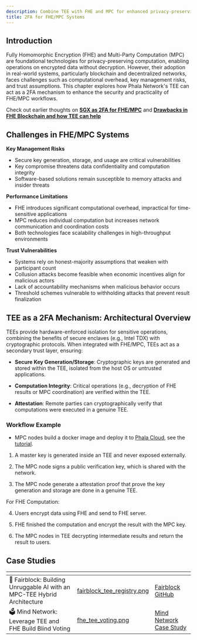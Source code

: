```yaml
---
description: Combine TEE with FHE and MPC for enhanced privacy-preserving computations.
title: 2FA for FHE/MPC Systems
---
```



## Introduction

Fully Homomorphic Encryption (FHE) and Multi-Party Computation (MPC) are foundational technologies for privacy-preserving computation, enabling operations on encrypted data without decryption. However, their adoption in real-world systems, particularly blockchain and decentralized networks, faces challenges such as computational overhead, key management risks, and trust assumptions. This chapter explores how Phala Network's TEE can act as a 2FA mechanism to enhance the security and practicality of FHE/MPC workflows.

Check out earlier thoughts on **[SGX as 2FA for FHE/MPC](https://ethresear.ch/t/sgx-as-2fa-for-fhe-mpc/19780)** and **[Drawbacks in FHE Blockchain and how TEE can help](https://collective.flashbots.net/t/drawbacks-in-fhe-blockchain-and-how-tee-can-help-it/3642)**

## Challenges in FHE/MPC Systems

**Key Management Risks**
- Secure key generation, storage, and usage are critical vulnerabilities
- Key compromise threatens data confidentiality and computation integrity
- Software-based solutions remain susceptible to memory attacks and insider threats

**Performance Limitations**
- FHE introduces significant computational overhead, impractical for time-sensitive applications
- MPC reduces individual computation but increases network communication and coordination costs
- Both technologies face scalability challenges in high-throughput environments

**Trust Vulnerabilities**
- Systems rely on honest-majority assumptions that weaken with participant count
- Collusion attacks become feasible when economic incentives align for malicious actors
- Lack of accountability mechanisms when malicious behavior occurs
- Threshold schemes vulnerable to withholding attacks that prevent result finalization

## TEE as a 2FA Mechanism: Architectural Overview
TEEs provide hardware-enforced isolation for sensitive operations, combining the benefits of secure enclaves (e.g., Intel TDX) with cryptographic protocols. When integrated with FHE/MPC, TEEs act as a secondary trust layer, ensuring:

- **Secure Key Generation/Storage**: Cryptographic keys are generated and stored within the TEE, isolated from the host OS or untrusted applications.

- **Computation Integrity**: Critical operations (e.g., decryption of FHE results or MPC coordination) are verified within the TEE.

- **Attestation**: Remote parties can cryptographically verify that computations were executed in a genuine TEE.

### Workflow Example

- MPC nodes build a docker image and deploy it to [Phala Cloud](https://cloud.phala.network/register?invite=PHALAWIKI), see the [tutorial](/phala-cloud/cvm/create-with-docker-compose).

1. A master key is generated inside an TEE and never exposed externally.

2. The MPC node signs a public verification key, which is shared with the network.

3. The MPC node generate a attestation proof that prove the key generation and storage are done in a genuine TEE.

For FHE Computation:

4. Users encrypt data using FHE and send to FHE server.

5. FHE finished the computation and encrypt the result with the MPC key.

6. The MPC nodes in TEE decrypting intermediate results and return the result to users.

## Case Studies

<table data-card-size="large" data-view="cards"><thead><tr><th></th><th data-hidden data-card-cover data-type="files"></th><th data-hidden data-card-target data-type="content-ref"></th></tr></thead><tbody><tr><td><span data-gb-custom-inline data-tag="emoji" data-code="1f510">🔐</span> Fairblock: Building Unruggable AI with an MPC-TEE Hybrid Architecture</td><td><a href="/images/fairblock_tee_registry.png">fairblock_tee_registry.png</a></td><td><a href="https://github.com/Fairblock/Unruggable-AI">Fairblock GitHub</a></td></tr><tr><td><span data-gb-custom-inline data-tag="emoji" data-code="1f5f3">🗳️</span> Mind Network: Leverage TEE and FHE Build Blind Voting</td><td><a href="/images/fhe_blind_voting.png">fhe_tee_voting.png</a></td><td><a href="https://phala.network/posts/fhepowered-aifi-with-mind-network">Mind Network Case Study</a></td></tr></tbody></table>
